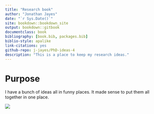 ```yaml
--- 
title: "Research book"
author: "Jonathan Jayes"
date: "`r Sys.Date()`"
site: bookdown::bookdown_site
output: bookdown::gitbook
documentclass: book
bibliography: [book.bib, packages.bib]
biblio-style: apalike
link-citations: yes
github-repo: j-jayes/PhD-ideas-4
description: "This is a place to keep my research ideas."
---
```


# Purpose

I have a bunch of ideas all in funny places. It made sense to put them all together in one place.

![](resources/index/waves.jpg)
